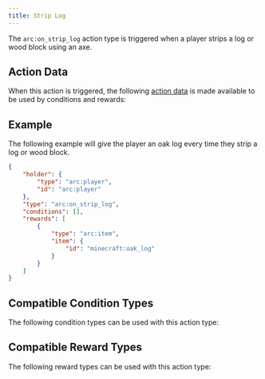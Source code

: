 ```yaml
---
title: Strip Log
---
```



The `arc:on_strip_log` action type is triggered when a player strips a log or wood block using an axe.

## Action Data

When this action is triggered, the following [action data](/docs/arc/wiki/action_data/index.mdx) is made available to be used by conditions and rewards:

<ActionDataTable actionType="strip_log" />

## Example

The following example will give the player an oak log every time they strip a log or wood block.

```json title="data/my_datapack/arc/loot_on_strip_log.json"
{
    "holder": {
        "type": "arc:player",
        "id": "arc:player"
    },
    "type": "arc:on_strip_log",
    "conditions": [],
    "rewards": [
        {
            "type": "arc:item",
            "item": {
                "id": "minecraft:oak_log"
            }
        }
    ]
}
```

## Compatible Condition Types

The following condition types can be used with this action type:

<CompatibleConditionTypes actionType="strip_log" />

## Compatible Reward Types

The following reward types can be used with this action type:

<CompatibleRewardTypes actionType="strip_log" />
